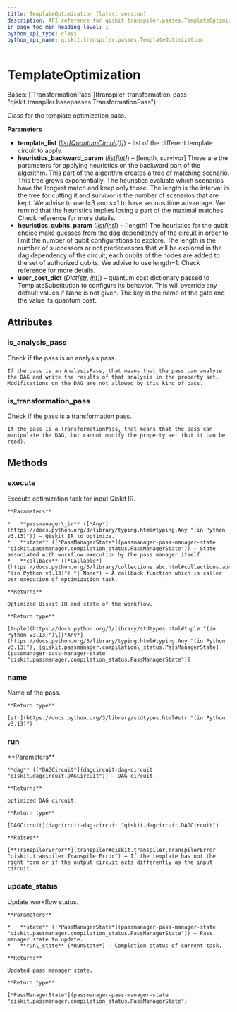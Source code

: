 ```yaml
---
title: TemplateOptimization (latest version)
description: API reference for qiskit.transpiler.passes.TemplateOptimization in the latest version of qiskit
in_page_toc_min_heading_level: 1
python_api_type: class
python_api_name: qiskit.transpiler.passes.TemplateOptimization
---
```


# TemplateOptimization

<Class id="qiskit.transpiler.passes.TemplateOptimization" isDedicatedPage={true} github="https://github.com/Qiskit/qiskit/tree/stable/1.3/qiskit/transpiler/passes/optimization/template_optimization.py#L42-L158" signature="qiskit.transpiler.passes.TemplateOptimization(*args, **kwargs)" modifiers="class">
  Bases: [`TransformationPass`](transpiler-transformation-pass "qiskit.transpiler.basepasses.TransformationPass")

  Class for the template optimization pass.

  **Parameters**

  *   **template\_list** ([*list*](https://docs.python.org/3/library/stdtypes.html#list "(in Python v3.13)")*\[*[*QuantumCircuit*](circuit-quantum-circuit "qiskit.circuit.QuantumCircuit")*()]*) – list of the different template circuit to apply.
  *   **heuristics\_backward\_param** ([*list*](https://docs.python.org/3/library/stdtypes.html#list "(in Python v3.13)")*\[*[*int*](https://docs.python.org/3/library/functions.html#int "(in Python v3.13)")*]*) – \[length, survivor] Those are the parameters for applying heuristics on the backward part of the algorithm. This part of the algorithm creates a tree of matching scenario. This tree grows exponentially. The heuristics evaluate which scenarios have the longest match and keep only those. The length is the interval in the tree for cutting it and survivor is the number of scenarios that are kept. We advise to use l=3 and s=1 to have serious time advantage. We remind that the heuristics implies losing a part of the maximal matches. Check reference for more details.
  *   **heuristics\_qubits\_param** ([*list*](https://docs.python.org/3/library/stdtypes.html#list "(in Python v3.13)")*\[*[*int*](https://docs.python.org/3/library/functions.html#int "(in Python v3.13)")*]*) – \[length] The heuristics for the qubit choice make guesses from the dag dependency of the circuit in order to limit the number of qubit configurations to explore. The length is the number of successors or not predecessors that will be explored in the dag dependency of the circuit, each qubits of the nodes are added to the set of authorized qubits. We advise to use length=1. Check reference for more details.
  *   **user\_cost\_dict** (*Dict\[*[*str*](https://docs.python.org/3/library/stdtypes.html#str "(in Python v3.13)")*,* [*int*](https://docs.python.org/3/library/functions.html#int "(in Python v3.13)")*]*) – quantum cost dictionary passed to TemplateSubstitution to configure its behavior. This will override any default values if None is not given. The key is the name of the gate and the value its quantum cost.

  ## Attributes

  ### is\_analysis\_pass

  <Attribute id="qiskit.transpiler.passes.TemplateOptimization.is_analysis_pass">
    Check if the pass is an analysis pass.

    If the pass is an AnalysisPass, that means that the pass can analyze the DAG and write the results of that analysis in the property set. Modifications on the DAG are not allowed by this kind of pass.
  </Attribute>

  ### is\_transformation\_pass

  <Attribute id="qiskit.transpiler.passes.TemplateOptimization.is_transformation_pass">
    Check if the pass is a transformation pass.

    If the pass is a TransformationPass, that means that the pass can manipulate the DAG, but cannot modify the property set (but it can be read).
  </Attribute>

  ## Methods

  ### execute

  <Function id="qiskit.transpiler.passes.TemplateOptimization.execute" github="https://github.com/Qiskit/qiskit/tree/stable/1.3/qiskit/transpiler/basepasses.py#L189-L211" signature="execute(passmanager_ir, state, callback=None)">
    Execute optimization task for input Qiskit IR.

    **Parameters**

    *   **passmanager\_ir** ([*Any*](https://docs.python.org/3/library/typing.html#typing.Any "(in Python v3.13)")) – Qiskit IR to optimize.
    *   **state** ([*PassManagerState*](passmanager-pass-manager-state "qiskit.passmanager.compilation_status.PassManagerState")) – State associated with workflow execution by the pass manager itself.
    *   **callback** ([*Callable*](https://docs.python.org/3/library/collections.abc.html#collections.abc.Callable "(in Python v3.13)") *| None*) – A callback function which is caller per execution of optimization task.

    **Returns**

    Optimized Qiskit IR and state of the workflow.

    **Return type**

    [tuple](https://docs.python.org/3/library/stdtypes.html#tuple "(in Python v3.13)")\[[*Any*](https://docs.python.org/3/library/typing.html#typing.Any "(in Python v3.13)"), [qiskit.passmanager.compilation\_status.PassManagerState](passmanager-pass-manager-state "qiskit.passmanager.compilation_status.PassManagerState")]
  </Function>

  ### name

  <Function id="qiskit.transpiler.passes.TemplateOptimization.name" github="https://github.com/Qiskit/qiskit/tree/stable/1.3/qiskit/passmanager/base_tasks.py#L68-L70" signature="name()">
    Name of the pass.

    **Return type**

    [str](https://docs.python.org/3/library/stdtypes.html#str "(in Python v3.13)")
  </Function>

  ### run

  <Function id="qiskit.transpiler.passes.TemplateOptimization.run" github="https://github.com/Qiskit/qiskit/tree/stable/1.3/qiskit/transpiler/passes/optimization/template_optimization.py#L89-L158" signature="run(dag)">
    **Parameters**

    **dag** ([*DAGCircuit*](dagcircuit-dag-circuit "qiskit.dagcircuit.DAGCircuit")) – DAG circuit.

    **Returns**

    optimized DAG circuit.

    **Return type**

    [DAGCircuit](dagcircuit-dag-circuit "qiskit.dagcircuit.DAGCircuit")

    **Raises**

    [**TranspilerError**](transpiler#qiskit.transpiler.TranspilerError "qiskit.transpiler.TranspilerError") – If the template has not the right form or if the output circuit acts differently as the input circuit.
  </Function>

  ### update\_status

  <Function id="qiskit.transpiler.passes.TemplateOptimization.update_status" github="https://github.com/Qiskit/qiskit/tree/stable/1.3/qiskit/transpiler/basepasses.py#L213-L221" signature="update_status(state, run_state)">
    Update workflow status.

    **Parameters**

    *   **state** ([*PassManagerState*](passmanager-pass-manager-state "qiskit.passmanager.compilation_status.PassManagerState")) – Pass manager state to update.
    *   **run\_state** (*RunState*) – Completion status of current task.

    **Returns**

    Updated pass manager state.

    **Return type**

    [*PassManagerState*](passmanager-pass-manager-state "qiskit.passmanager.compilation_status.PassManagerState")
  </Function>
</Class>

